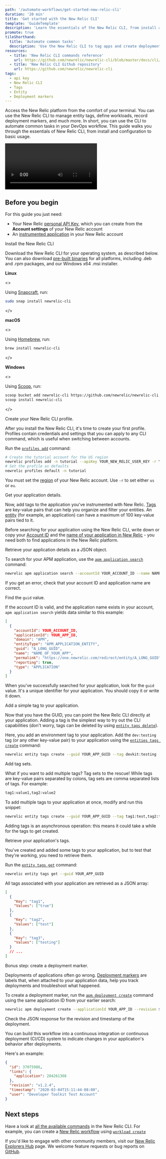 ```yaml
---
path: '/automate-workflows/get-started-new-relic-cli'
duration: '20 min'
title: 'Get started with the New Relic CLI'
template: 'GuideTemplate'
description: 'Learn the essentials of the New Relic CLI, from install and configuration to basic usage.'
promote: true
tileShorthand:
  title: 'Automate common tasks'
  description: 'Use the New Relic CLI to tag apps and create deployment markers'
resources:
  - title: 'New Relic CLI commands reference'
    url: https://github.com/newrelic/newrelic-cli/blob/master/docs/cli/newrelic.md
  - title: 'New Relic CLI Github repository'
    url: https://github.com/newrelic/newrelic-cli
tags:
  - api key
  - New Relic CLI
  - Tags
  - Entity
  - Deployment markers
---
```


<Intro>

Access the New Relic platform from the comfort of your terminal. You can use the New Relic CLI to manage entity tags, define workloads, record deployment markers, and much more. In short, you can use the CLI to automate common tasks in your DevOps workflow. This guide walks you through the essentials of New Relic CLI, from install and configuration to basic usage.

<Video id="6uw3tu0d23" type="wistia"/>
</Intro>

## Before you begin

For this guide you just need:

- Your New Relic [personal API Key](https://docs.newrelic.com/docs/apis/get-started/intro-apis/types-new-relic-api-keys#personal-api-key), which you can create from the **Account settings** of your New Relic account
- An [instrumented application](https://docs.newrelic.com/docs/agents/manage-apm-agents/installation/install-agent) in your New Relic account

<Steps>
<Step>

Install the New Relic CLI

Download the New Relic CLI for your operating system, as described below. You can also download [pre-built binaries](https://github.com/newrelic/newrelic-cli/releases) for all platforms, including .deb and .rpm packages, and our Windows x64 .msi installer.

**Linux**

<>

Using [Snapcraft](https://snapcraft.io/), run:

```sh
sudo snap install newrelic-cli
```

</>

**macOS**

<>

Using [Homebrew](https://brew.sh/), run:

```sh
brew install newrelic-cli
```

</>

**Windows**

<>

Using [Scoop](https://scoop.sh/), run:

```sh
scoop bucket add newrelic-cli https://github.com/newrelic/newrelic-cli.git
scoop install newrelic-cli
```

</>

</Step><Step>

Create your New Relic CLI profile.

After you install the New Relic CLI, it's time to create your first profile. Profiles contain credentials and settings that you can apply to any CLI command, which is useful when switching between accounts.

Run the [`profiles add`](https://github.com/newrelic/newrelic-cli/blob/master/docs/cli/newrelic_profile_add.md) command:

```sh lineNumbers=false
# Create the tutorial account for the US region
newrelic profiles add -n tutorial --apiKey YOUR_NEW_RELIC_USER_KEY -r YOUR_REGION
# Set the profile as defaults
newrelic profiles default -n tutorial
```

<Callout variant="important">

You must set the [region](https://docs.newrelic.com/docs/using-new-relic/welcome-new-relic/get-started/our-eu-us-region-data-centers) of your New Relic account. Use `-r` to set either `us` or `eu`.

</Callout>

</Step><Step>

Get your application details.

Now, add tags to the application you've instrumented with New Relic. [Tags](https://docs.newrelic.com/docs/new-relic-one/use-new-relic-one/core-concepts/tagging-use-tags-organize-group-what-you-monitor) are key-value pairs that can help you organize and filter your entities. An [entity](https://docs.newrelic.com/docs/new-relic-one/use-new-relic-one/core-concepts/what-entity-new-relic) (for example, an application) can have a maximum of 100 key-value pairs tied to it.

Before searching for your application using the New Relic CLI, write down or copy your [Account ID](https://docs.newrelic.com/docs/accounts/install-new-relic/account-setup/account-id) and the [name of your application in New Relic](https://docs.newrelic.com/docs/agents/manage-apm-agents/app-naming/name-your-application) - you need both to find applications in the New Relic platform.

</Step><Step>

Retrieve your application details as a JSON object.

To search for your APM application, use the [`apm application search`](https://github.com/newrelic/newrelic-cli/blob/master/docs/cli/newrelic_apm_application_search.md) command:

```bash lineNumbers=false
newrelic apm application search --accountId YOUR_ACCOUNT_ID --name NAME_OF_YOUR_APP
```

<Callout variant="tip">

If you get an error, check that your account ID and application name are correct.

</Callout>

</Step><Step>

Find the `guid` value.

If the account ID is valid, and the application name exists in your account, `apm application search` yields data similar to this example:

```json lineNumbers=false
[
  {
    "accountId": YOUR_ACCOUNT_ID,
    "applicationId": YOUR_APP_ID,
    "domain": "APM",
    "entityType": "APM_APPLICATION_ENTITY",
    "guid": "A_LONG_GUID",
    "name": "NAME_OF_YOUR_APP",
    "permalink": "https://one.newrelic.com/redirect/entity/A_LONG_GUID",
    "reporting": true,
    "type": "APPLICATION"
  }
]
```

When you've successfully searched for your application, look for the `guid` value. It's a unique identifier for your application. You should copy it or write it down.

</Step><Step>

Add a simple tag to your application.

Now that you have the GUID, you can point the New Relic CLI directly at your application. Adding a tag is the simplest way to try out the CLI capabilities (don't worry, tags can be deleted by using [`entity tags delete`](https://github.com/newrelic/newrelic-cli/blob/master/docs/cli/newrelic_entity_tags_delete.md)).

Here, you add an environment tag to your application. Add the `dev:testing` tag⁠ (or any other key-value pair) to your application using the [`entities tags create`](https://github.com/newrelic/newrelic-cli/blob/master/docs/cli/newrelic_entity_tags_create.md) command:

```sh lineNumbers=false
newrelic entity tags create --guid YOUR_APP_GUID --tag devkit:testing
```

</Step><Step>

Add tag sets.

What if you want to add multiple tags? Tag sets to the rescue! While tags are key-value pairs separated by colons, tag sets are comma separated lists of tags. For example:

```txt copyable=false
tag1:value1,tag2:value2
```

To add multiple tags to your application at once, modify and run this snippet:

```sh lineNumbers=false
newrelic entity tags create --guid YOUR_APP_GUID --tag tag1:test,tag2:test
```

<Callout variant="important">

Adding tags is an asynchronous operation: this means it could take a while for the tags to get created.

</Callout>

</Step><Step>

Retrieve your application's tags.

You've created and added some tags to your application, but to test that they're working, you need to retrieve them.

Run the [`entity tags get`](https://github.com/newrelic/newrelic-cli/blob/master/docs/cli/newrelic_entity_tags_get.md) command:

```sh
newrelic entity tags get --guid YOUR_APP_GUID
```

All tags associated with your application are retrieved as a JSON array:

```json lineNumbers=false
[
  {
    "Key": "tag1",
    "Values": ["true"]
  },
  {
    "Key": "tag2",
    "Values": ["test"]
  },
  {
    "Key": "tag3",
    "Values": ["testing"]
  }
  // ...
]
```

</Step><Step>

Bonus step: create a deployment marker.

Deployments of applications often go wrong. [Deployment markers](https://docs.newrelic.com/docs/apm/new-relic-apm/maintenance/record-monitor-deployments) are labels that, when attached to your application data, help you track deployments and troubleshoot what happened.

To create a deployment marker, run the [`apm deployment create`](https://github.com/newrelic/newrelic-cli/blob/master/docs/cli/newrelic_apm_deployment_create.md) command using the same application ID from your earlier search:

```bash lineNumbers=false
newrelic apm deployment create --applicationId YOUR_APP_ID --revision $(git describe --tags --always)
```

</Step><Step>

Check the JSON response for the revision and timestamp of the deployment.

You can build this workflow into a continuous integration or continuous deployment (CI/CD) system to indicate changes in your application's behavior after deployments.

Here's an example:

```json lineNumbers=false
{
  "id": 37075986,
  "links": {
    "application": 204261368
  },
  "revision": "v1.2.4",
  "timestamp": "2020-03-04T15:11:44-08:00",
  "user": "Developer Toolkit Test Account"
}
```

</Step></Steps>

## Next steps

Have a look at [all the available commands](https://github.com/newrelic/newrelic-cli/blob/master/docs/cli/newrelic.md) in the New Relic CLI. For example, you can create a [New Relic workflow](https://docs.newrelic.com/docs/new-relic-one/use-new-relic-one/core-concepts/new-relic-one-workloads-isolate-resolve-incidents-faster) using [`workload create`](https://github.com/newrelic/newrelic-cli/blob/master/docs/cli/newrelic_workload_create.md)

If you'd like to engage with other community members, visit our [New Relic Explorers Hub](https://discuss.newrelic.com/c/build-on-new-relic/developer-toolkit) page. We welcome feature requests or bug reports on [GitHub](https://github.com/newrelic/newrelic-cli).
